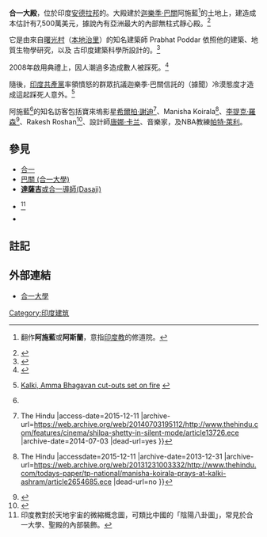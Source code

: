 '''合一大殿'''，位於印度[[安德拉邦|安德拉邦]]的{{link-en|Varadaiahpalem|Varadaiahpalem}}。大殿建於[[巴關_(合一大學)|迦樂季·巴關]]阿施藍<ref name="ashram">{{link-en|ashram|ashram}}翻作'''阿施藍'''或'''阿斯蘭'''，意指[[印度教|印度教]]的修道院。</ref>的土地上，建造成本估計有7,500萬美元，據說內有亞洲最大的內部無柱式靜心殿。<ref>{{cite web |author=Religioscope - JFM Recherches et Analyses |url=http://religion.info/english/documents/article_388.shtml |title=印度：尋訪阿瑪巴關的合一大殿 |publisher=Religion.info |date= |accessdate=2013-05-29 |archive-date=2013-05-03 |archive-url=https://web.archive.org/web/20130503132838/http://religion.info/english/documents/article_388.shtml |dead-url=no }}</ref> 

它是由來自[[黎明之村|曙光村]]（[[本地治里|本地治里]]）的知名建築師 Prabhat Poddar 依照他的建築、地質生物學研究，以及 {{link-en|Vaastu Shastra|Vaastu Shastra}} 古印度建築科學所設計的。<ref>{{Cite web |url=http://religion.info/english/documents/article_388.shtml#.VIPrK9bmCD4 |title=存档副本 |accessdate=2015-12-11 |archive-date=2016-01-08 |archive-url=https://web.archive.org/web/20160108061824/http://religion.info/english/documents/article_388.shtml#.VIPrK9bmCD4 |dead-url=no }}</ref>

2008年啟用典禮上，因人潮過多造成數人被踩死。<ref>{{cite web |author=Agencies |url=http://expressindia.indianexpress.com/latest-news/Five-killed-40-injured-in-Chittoor-stampede/300721/ |title=Chittoor有5人被踩死、40人輕重傷 - 《印度快報》 |publisher=Expressindia.indianexpress.com |date=2008-04-23 |accessdate=2013-05-29 |deadurl=yes |archiveurl=https://archive.is/20130629121116/http://expressindia.indianexpress.com/latest-news/Five-killed-40-injured-in-Chittoor-stampede/300721/ |archivedate=2013-06-29 }}</ref> 

隨後，[[印度共產黨（馬克思主義）|印度共產黨]]率領憤怒的群眾抗議迦樂季·巴關信託的（據聞）冷漠態度才造成這起踩死人意外。<ref>{{cite news | last = Special Correspondent | first = | work = The Hindu | title = Kalki, Amma Bhagavan cut-outs set on fire | date = 2008-04-26 }} [http://www.hindu.com/2008/04/26/stories/2008042659020400.htm Kalki, Amma Bhagavan cut-outs set on fire] {{Wayback|url=http://www.hindu.com/2008/04/26/stories/2008042659020400.htm |date=20131101162605 }}</ref>

阿施藍<ref name="ashram"/>的知名訪客包括寶來塢影星[[希爾柏·謝迪|希爾柏·謝迪]]<ref>{{Cite web |url=http://www.thehindu.com/features/cinema/shilpa-shetty-in-silent-mode/article13726.ece |title=Shilpa Shetty in silent mode {{!}} The Hindu<!-- Bot generated title --> |access-date=2015-12-11 |archive-url=https://web.archive.org/web/20140703195112/http://www.thehindu.com/features/cinema/shilpa-shetty-in-silent-mode/article13726.ece |archive-date=2014-07-03 |dead-url=yes }}</ref>、Manisha Koirala<ref>{{Cite web |url=http://www.thehindu.com/todays-paper/tp-national/manisha-koirala-prays-at-kalki-ashram/article2654685.ece |title=Manisha Koirala prays at Kalki Ashram {{!}} The Hindu<!-- Bot generated title --> |accessdate=2015-12-11 |archive-date=2013-12-31 |archive-url=https://web.archive.org/web/20131231003332/http://www.thehindu.com/todays-paper/tp-national/manisha-koirala-prays-at-kalki-ashram/article2654685.ece |dead-url=no }}</ref>、[[李提克·羅森|李提克·羅森]]<ref>{{Cite web |url=http://indiatoday.intoday.in/story/Hrithik+off+to+a+wellness+course+with+his+family/1/60436.html |title=Hrithik off to a wellness course with his family : Celebrities, News - India Today<!-- Bot generated title --> |accessdate=2015-12-11 |archive-date=2015-12-10 |archive-url=https://web.archive.org/web/20151210211813/http://indiatoday.intoday.in/story/Hrithik+off+to+a+wellness+course+with+his+family/1/60436.html |dead-url=no }}</ref>、Rakesh Roshan<ref>{{Cite web |url=http://articles.timesofindia.indiatimes.com/2009-09-05/news-interviews/28087184_1_duggu-hrithik-roshan-s-homepage-rakesh-roshan |title=Hrithik & family get spiritual on dad’s b’day - Times Of India<!-- Bot generated title --> |access-date=2015-12-11 |archive-date=2013-06-29 |archive-url=https://archive.today/20130629125234/http://articles.timesofindia.indiatimes.com/2009-09-05/news-interviews/28087184_1_duggu-hrithik-roshan-s-homepage-rakesh-roshan |dead-url=yes }}</ref>、設計師[[唐娜·卡兰|唐娜·卡兰]]、音樂家{{link-en|Rick Allen|Rick Allen}}，及NBA教練[[帕特·萊利|帕特·萊利]]。

==參見==
* [[一元論|合一]]
* [[巴關_(合一大學)|巴關 (合一大學)]]
* [[達薩_(梵語)#後期吠陀用法|'''達薩吉'''或合一導師(Dasaji)]]
* {{link-en|神聖Yantra圖|Sri Yantra}}<ref>印度教對於天地宇宙的微縮概念圖，可類比中國的「陰陽八卦圖」，常見於合一大學、聖殿的內部裝飾。</ref>
*{{link-en|聖鞋|Paduka}}

==註記==
{{reflist}}

==外部連結==
* [http://baike.baidu.com/view/6210768.htm 合一大學]

[[Category:印度建筑|Category:印度建筑]]